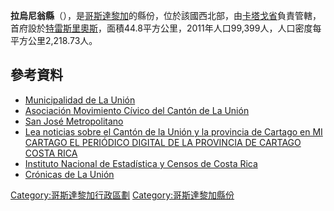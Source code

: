 '''拉烏尼翁縣'''（{{lang-es|Cantón de La Unión}}），是[[哥斯達黎加|哥斯達黎加]]的縣份，位於該國西北部，由[[卡塔戈省|卡塔戈省]]負責管轄，首府設於[[特雷斯里奧斯區|特雷斯里奧斯]]，面積44.8平方公里，2011年人口99,399人，人口密度每平方公里2,218.73人。

==參考資料==
* [http://www.munilaunion.go.cr/ Municipalidad de La Unión] {{Wayback|url=http://www.munilaunion.go.cr/ |date=20120116194636 }}
* [https://web.archive.org/web/20120831202755/http://www.asmocicu.com/ Asociación Movimiento Cívico del Cantón de La Unión]
* [https://web.archive.org/web/20070811192814/http://www.sanjosemetropolitano.org/ModMunicipalidades/LaUnion/Canton_La_Union.htm San José Metropolitano]
* [http://www.micartago.com/ Lea noticias sobre el Cantón de la Unión y la provincia de Cartago en MI CARTAGO EL PERIÓDICO DIGITAL DE LA PROVINCIA DE CARTAGO COSTA RICA] {{Wayback|url=http://www.micartago.com/ |date=20201205054944 }}
* [http://www.inec.go.cr/ Instituto Nacional de Estadística y Censos de Costa Rica] {{Wayback|url=http://www.inec.go.cr/ |date=20100723105436 }}
* [https://web.archive.org/web/20190512062957/http://tribunapilarica.ning.com/ Crónicas de La Unión]

{{哥斯達黎加省份}}
[[Category:哥斯達黎加行政區劃|Category:哥斯達黎加行政區劃]]
[[Category:哥斯達黎加縣份|Category:哥斯達黎加縣份]]